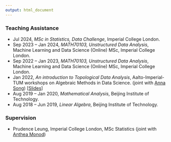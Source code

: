 ```yaml
---
output: html_document
---
```


### Teaching Assistance

- Jul 2024, *MSc in Statistics, Data Challenge*, Imperial College London.
- Sep 2023 -- Jan 2024, *MATH70103, Unstructured Data Analysis*, Machine Learning and Data Science
(Online) MSc, Imperial College London.
- Sep 2022 -- Jan 2023, *MATH70103, Unstructured Data Analysis*, Machine Learning and Data Science
(Online) MSc, Imperial College London.
- Jan 2022, *An introduction to Topological Data Analysis*, Aalto-Imperial-TUM workshops on Algebraic Methods in Data Science. (joint with [Anna Song](https://sites.google.com/view/annasong))  [[Slides](/papers-and-ppts/TDA_tutorial.pdf)]
- Aug 2019 -- Jan 2020, *Mathematical Analysis*, Beijing Institute of Technology.
- Aug 2018 -- Jun 2019, *Linear Algebra*, Beijing Institute of Technology.

### Supervision

- Prudence Leung, Imperial College London, MSc Statistics (joint with [Anthea Monod](https://sites.google.com/view/antheamonod/home))
